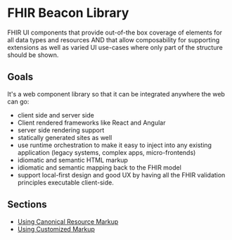 

<Meta title="Getting Started" />

FHIR Beacon Library
===========

FHIR UI components that provide out-of-the box coverage of elements for all data types and resources AND that
allow composability for supporting extensions as well as varied UI use-cases where only part of the structure
should be shown.

Goals
-----

It's a web component library so that it can be integrated anywhere the web can go:
* client side and server side
* Client rendered frameworks like React and Angular
* server side rendering support
* statically generated sites as well
* use runtime orchestration to make it easy to inject into any existing application (legacy systems, complex apps,
micro-frontends)
* idiomatic and semantic HTML markup
* idiomatic and semantic mapping back to the FHIR model
* support local-first design and good UX by having all the FHIR validation principles executable client-side.


Sections
--------
* [Using Canonical Resource Markup](?path=/docs/documentation-2-resource-elements--docs)
* [Using Customized Markup](/docs/documentation-3-customized-markup--docs)
